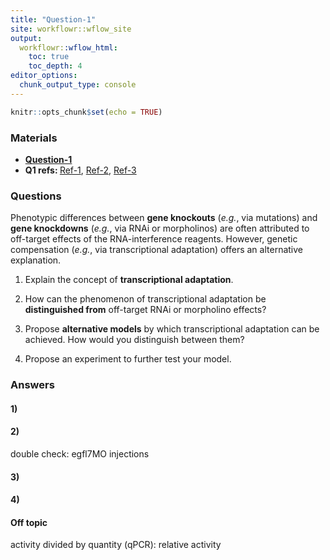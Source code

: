 ```yaml
---
title: "Question-1"
site: workflowr::wflow_site
output:
  workflowr::wflow_html:
    toc: true
    toc_depth: 4
editor_options:
  chunk_output_type: console
---
```


```r
knitr::opts_chunk$set(echo = TRUE)
```

### Materials

- [**Question-1**](https://chenh19.github.io/prelim/GGSB_questions_2022/GGSB_Question_1/GGSB_Prelim_Question_1.pdf)
- **Q1 refs: ** [Ref-1](https://chenh19.github.io/prelim/GGSB_questions_2022/GGSB_Question_1/Question_1-Reference_1.pdf), 
                [Ref-2](https://chenh19.github.io/prelim/GGSB_questions_2022/GGSB_Question_1/Question_1-Reference_2.pdf), 
                [Ref-3](https://chenh19.github.io/prelim/GGSB_questions_2022/GGSB_Question_1/Question_1-Reference_3.pdf)  

### Questions

Phenotypic differences between **gene knockouts** (*e.g.*, via mutations) and **gene knockdowns** (*e.g.*, via RNAi or morpholinos) are often attributed to off-target effects of the RNA-interference reagents. However, genetic compensation (*e.g.*, via transcriptional adaptation) offers an alternative explanation.  

1. Explain the concept of **transcriptional adaptation**.

2. How can the phenomenon of transcriptional adaptation be **distinguished from** off-target RNAi or morpholino effects?

3. Propose **alternative models** by which transcriptional adaptation can be achieved. How would you distinguish between them?

4. Propose an experiment to further test your model.

### Answers

#### 1)

#### 2)

double check: egfl7MO injections

#### 3)

#### 4)

#### Off topic

activity divided by quantity (qPCR): relative activity

